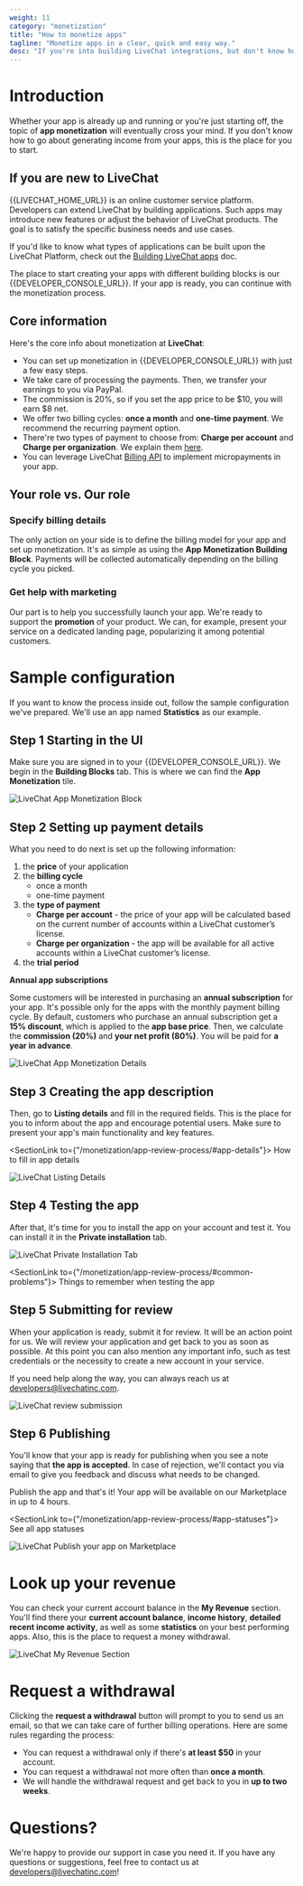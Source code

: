 ```yaml
---
weight: 11
category: "monetization"
title: "How to monetize apps"
tagline: "Monetize apps in a clear, quick and easy way."
desc: "If you're into building LiveChat integrations, but don't know how to go about monetization, this is the place for you to start. Use the guidelines to start generating income in a quick and easy way."
---
```


# Introduction

Whether your app is already up and running or you're just starting off, the topic of **app monetization** will eventually cross your mind. If you don't know how to go about generating income from your apps, this is the place for you to start.

## If you are new to LiveChat

{{LIVECHAT_HOME_URL}} is an online customer service platform. Developers can extend LiveChat by building applications. Such apps may introduce new features or adjust the behavior of LiveChat products. The goal is to satisfy the specific business needs and use cases.

If you'd like to know what types of applications can be built upon the LiveChat Platform, check out the [Building LiveChat apps](/getting-started/guides/) doc.

The place to start creating your apps with different building blocks is our {{DEVELOPER_CONSOLE_URL}}. If your app is ready, you can continue with the monetization process.

## Core information

Here's the core info about monetization at **LiveChat**:

- You can set up monetization in {{DEVELOPER_CONSOLE_URL}} with just a few easy steps.
- We take care of processing the payments. Then, we transfer your earnings to you via PayPal.
- The commission is 20%, so if you set the app price to be $10, you will earn $8 net.
- We offer two billing cycles: **once a month** and **one-time payment**. We recommend the recurring payment option.
- There're two types of payment to choose from: **Charge per account** and **Charge per organization**. We explain them [here](#step-2-setting-up-payment-details).
- You can leverage LiveChat [Billing API](/monetization/billing-api/) to implement micropayments in your app.

## Your role vs. Our role

### Specify billing details

The only action on your side is to define the billing model for your app and set up monetization. It's as simple as using the **App Monetization Building Block**. Payments will be collected automatically depending on the billing cycle you picked.

### Get help with marketing

Our part is to help you successfully launch your app. We're ready to support the **promotion** of your product. We can, for example, present your service on a dedicated landing page, popularizing it among potential customers.

# Sample configuration

If you want to know the process inside out, follow the sample configuration we've prepared. We'll use an app named **Statistics** as our example.

## **Step 1 Starting in the UI**

Make sure you are signed in to your {{DEVELOPER_CONSOLE_URL}}. We begin in the **Building Blocks** tab. This is where we can find the **App Monetization** tile.

![LiveChat App Monetization Block](images/monetization-block-livechat.png)

## **Step 2 Setting up payment details**

What you need to do next is set up the following information:

1. the **price** of your application
2. the **billing cycle**
   - once a month
   - one-time payment
3. the **type of payment**
   - **Charge per account** - the price of your app will be calculated based on the current number of accounts within a LiveChat customer’s license.
   - **Charge per organization**  - the app will be available for all active accounts within a LiveChat customer’s license.
4. the **trial period**

<Warning>

**Annual app subscriptions**

Some customers will be interested in purchasing an **annual subscription** for your app. It's possible only for the apps with the monthly payment billing cycle. By default, customers who purchase an annual subscription get a **15% discount**, which is applied to the **app base price**. Then, we calculate the **commission (20%)** and **your net profit (80%)**. You will be paid for **a year in advance**.

</Warning>

![LiveChat App Monetization Details](images/livechat-monetization-details.png)

## **Step 3 Creating the app description**

Then, go to **Listing details** and fill in the required fields. This is the place for you to inform about the app and encourage potential users. Make sure to present your app's main functionality and key features.

<SectionLink to={"/monetization/app-review-process/#app-details"}>
  How to fill in app details
</SectionLink>

![LiveChat Listing Details](images/livechat-listing-details-description.png)

## **Step 4 Testing the app**

After that, it's time for you to install the app on your account and test it. You can install it in the **Private installation** tab.

![LiveChat Private Installation Tab](images/livechat-private-installation.png)

<SectionLink to={"/monetization/app-review-process/#common-problems"}>
  Things to remember when testing the app
</SectionLink>

## **Step 5 Submitting for review**

When your application is ready, submit it for review. It will be an action point for us. We will review your application and get back to you as soon as possible. At this point you can also mention any important info, such as test credentials or the necessity to create a new account in your service.

If you need help along the way, you can always reach us at [developers@livechatinc.com](mailto:developers@livechatinc.com).

![LiveChat review submission](images/livechat-review-submission.png)

## **Step 6 Publishing**

You'll know that your app is ready for publishing when you see a note saying that **the app is accepted**. In case of rejection, we'll contact you via email to give you feedback and discuss what needs to be changed.

Publish the app and that's it! Your app will be available on our Marketplace in up to 4 hours.

<SectionLink to={"/monetization/app-review-process/#app-statuses"}>
  See all app statuses
</SectionLink>

![LiveChat Publish your app on Marketplace](images/livechat-publish-app.png)

# Look up your revenue

You can check your current account balance in the **My Revenue** section. You'll find there your **current account balance**, **income history**, **detailed recent income activity**, as well as some **statistics** on your best performing apps. Also, this is the place to request a money withdrawal.

![LiveChat My Revenue Section](images/livechat-my-revenue.png)

# Request a withdrawal

Clicking the **request a withdrawal** button will prompt to you to send us an email, so that we can take care of further billing operations. Here are some rules regarding the process:

- You can request a withdrawal only if there's **at least \$50** in your account.
- You can request a withdrawal not more often than **once a month**.
- We will handle the withdrawal request and get back to you in **up to two weeks**.

# Questions?

We're happy to provide our support in case you need it. If you have any questions or suggestions, feel free to contact us at [developers@livechatinc.com](mailto:developers@livechatinc.com)!
